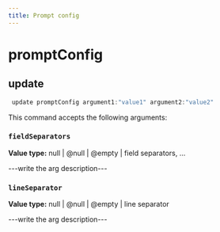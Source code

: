 ```yaml
---
title: Prompt config
---
```


# promptConfig

## update

```js filename="Terminal" copy
 update promptConfig argument1:"value1" argument2:"value2"
```

This command accepts the following arguments:

### `fieldSeparators`
**Value type:** null | @null | @empty | field separators, ...

---write the arg description---

### `lineSeparator`
**Value type:** null | @null | @empty | line separator

---write the arg description---


